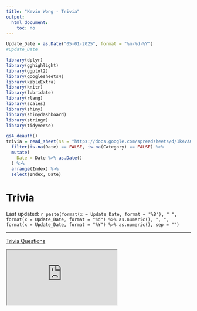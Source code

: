 ```yaml
---
title: "Kevin Wong - Trivia"
output:
  html_document:
    toc: no
---
```


```r
Update_Date = as.Date("05-01-2025", format = "%m-%d-%Y")
#Update_Date

library(dplyr)
library(gghighlight)
library(ggplot2)
library(googlesheets4)
library(kableExtra)
library(knitr)
library(lubridate)
library(rlang)
library(scales)
library(shiny)
library(shinydashboard)
library(stringr)
library(tidyverse)
```

```r
gs4_deauth()
trivia = read_sheet(ss = "https://docs.google.com/spreadsheets/d/1k4vAQll8rTX4jHBNEOxlEYl1MEra502bfDBahPyEYQQ", sheet = "Trivia Questions with Answers") %>%
  filter(is.na(Date) == FALSE, is.na(Category) == FALSE) %>%
  mutate(
    Date = Date %>% as.Date()
  ) %>%
  arrange(Index) %>%
  select(Index, Date)
```










<style type="text/css">
body .main-container {
	max-width: 1080px !important;
}

.left {
  text-align: left;
}

</style>



<h1>Trivia</h1>

<p class="last-updated">
Last updated: `r paste(format(x = Update_Date, format = "%B"), " ", format(x = Update_Date, format = "%d") %>% as.numeric(), ", ", format(x = Update_Date, format = "%Y") %>% as.numeric(), sep = "")`
</p>

***


<p class="left">
[Trivia Questions](https://docs.google.com/spreadsheets/d/1k4vAQll8rTX4jHBNEOxlEYl1MEra502bfDBahPyEYQQ){target="_blank"}
</p>

<div class="shiny-container">
<iframe src="https://kevinjameswong.shinyapps.io/trivia/">
</iframe>
</div>








